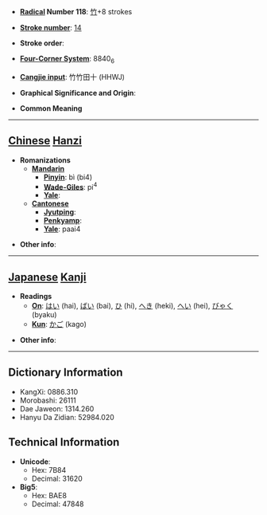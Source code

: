 * '''[[Wiktionary:Chinese radical index| Radical]] Number 118''': [[Wiktionary:Chinese radical index 竹|竹]]+8 strokes

* '''[[Wiktionary:Chinese total strokes index|Stroke number]]''': [[Wiktionary:Chinese total strokes index 14|14]]

* '''Stroke order''': 

* '''[[Wiktionary:Chinese four corner index|Four-Corner System]]''': 8840<sub>6</sub>

* '''[[Wiktionary:Chinese Cangjie index|Cangjie input]]''': 竹竹田十 (HHWJ)

* '''Graphical Significance and Origin''': 

* '''Common Meaning'''

----

== [[Chinese]] [[Hanzi]] ==

* '''Romanizations'''
** '''[[Mandarin]]'''
*** '''[[Pinyin]]''': bì (bi4)
*** '''[[Wade-Giles]]''': pi<sup>4</sup>
*** '''[[Yale]]''': 
** '''[[Cantonese]]'''
*** '''[[Jyutping]]''':
*** '''[[Penkyamp]]''': 
*** '''[[Yale]]''': paai4

* '''Other info''': 

----

== [[Japanese]] [[Kanji]] ==

* '''Readings'''
** '''[[On]]''': [[はい]] (hai), [[ばい]] (bai), [[ひ]] (hi), [[へき]] (heki), [[へい]] (hei), [[びゃく]] (byaku)
** '''[[Kun]]''': [[かご]] (kago)

* '''Other info''':  

----

== Dictionary Information ==

* KangXi: 0886.310
* Morobashi: 26111
* Dae Jaweon: 1314.260
* Hanyu Da Zidian: 52984.020

== Technical Information ==

* '''Unicode''':
** Hex: 7B84
** Decimal: 31620
* '''Big5''':
** Hex: BAE8
** Decimal: 47848